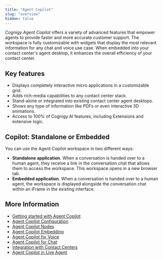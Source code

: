 ```yaml
---
title: "Agent Copilot"
slug: "overview"
hidden: false
---
```


_Cognigy Agent Copilot_ offers a variety of advanced features that empower agents to provide faster and more accurate customer support. The workspace is fully customizable with widgets that display the most relevant information for any chat and voice use case. When embedded into your contact center's agent desktop, it enhances the overall efficiency of your contact center.

## Key features

- Displays completely interactive micro applications in a customizable grid.
- Adds rich-media capabilities to any contact center stack.
- Stand-alone or integrated into existing contact center agent desktops.
- Shows any type of information like PDFs or even interactive 3D animations.
- Access to 100% of Cognigy.AI features, including Extensions and extensive logic.

## Copilot: Standalone or Embedded

You can use the Agent Copilot workspace in two different ways:

- **Standalone application**. When a conversation is handed over to a human agent, they receive a link in the conversation chat that allows them to access the workspace. This workspace opens in a new browser tab.
- **Embedded application**. When a conversation is handed over to a human agent, the workspace is displayed alongside the conversation chat within an iFrame in the existing interface.

## More Information

- [Getting started with Agent Copilot](/agent-copilot/getting-started)
- [Agent Copilot Configuration](/agent-copilot/configuration)
- [Agent Copilot Nodes](/ai/agents/develop/node-reference/agent-copilot/overview)
- [Agent Copilot Embedding](/agent-copilot/embedding)
- [Agent Copilot for Voice](/agent-copilot/voice/voice-overview)
- [Agent Copilot for Chat](/agent-copilot/chat)
- [Integration with Contact Centers](/agent-copilot/contact-center-integration)
- [Agent Copilot in Live Agent](/live-agent/assistants/agent-copilot)

